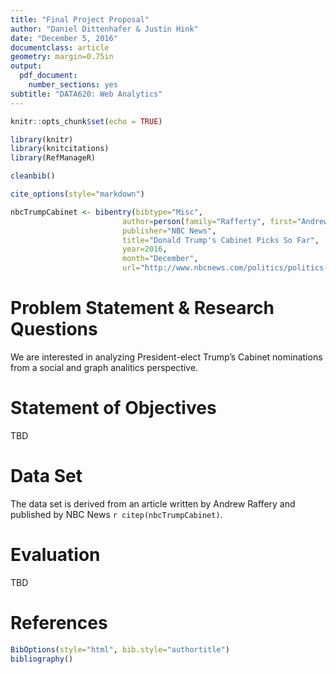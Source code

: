 ```yaml
---
title: "Final Project Proposal"
author: "Daniel Dittenhafer & Justin Hink"
date: "December 5, 2016"
documentclass: article 
geometry: margin=0.75in
output: 
  pdf_document:
    number_sections: yes
subtitle: "DATA620: Web Analytics"
---
```


```r
knitr::opts_chunk$set(echo = TRUE)
```

```r
library(knitr)
library(knitcitations)
library(RefManageR)

cleanbib()

cite_options(style="markdown")

nbcTrumpCabinet <- bibentry(bibtype="Misc",
                         author=person(family="Rafferty", first="Andrew"),
                         publisher="NBC News",
                         title="Donald Trump's Cabinet Picks So Far",
                         year=2016,
                         month="December",
                         url="http://www.nbcnews.com/politics/politics-news/donald-trump-s-cabinet-picks-so-far-n690296")

```

# Problem Statement & Research Questions

We are interested in analyzing President-elect Trump's Cabinet nominations from a social and graph analitics perspective.

# Statement of Objectives

TBD

# Data Set

The data set is derived from an article written by Andrew Raffery and published by NBC News `r citep(nbcTrumpCabinet)`.


# Evaluation

TBD

# References

```r
BibOptions(style="html", bib.style="authortitle")
bibliography()
```
